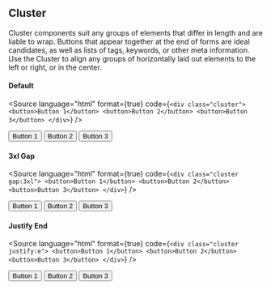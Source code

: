 
<Meta title="Layout/Cluster" />

## Cluster

Cluster components suit any groups of elements that differ in length and are liable to wrap. Buttons that appear together at the end of forms are ideal candidates, as well as lists of tags, keywords, or other meta information. Use the Cluster to align any groups of horizontally laid out elements to the left or right, or in the center.

#### Default

<Source
    language="html"
    format={true}
    code={`
        <div class="cluster">
            <button>Button 1</button>
            <button>Button 2</button>
            <button>Button 3</button>
        </div>
    `}
/>

<div class="cluster">
    <button>Button 1</button>
    <button>Button 2</button>
    <button>Button 3</button>
</div>

#### 3xl Gap

<Source
    language="html"
    format={true}
    code={`
        <div class="cluster gap:3xl">
            <button>Button 1</button>
            <button>Button 2</button>
            <button>Button 3</button>
        </div>
    `}
/>
<div class="cluster gap:3xl">
    <button>Button 1</button>
    <button>Button 2</button>
    <button>Button 3</button>
</div>

#### Justify End

<Source
    language="html"
    format={true}
    code={`
        <div class="cluster justify:e">
            <button>Button 1</button>
            <button>Button 2</button>
            <button>Button 3</button>
        </div>
    `}
/>
<div class="cluster  justify:e">
    <button>Button 1</button>
    <button>Button 2</button>
    <button>Button 3</button>
</div>

